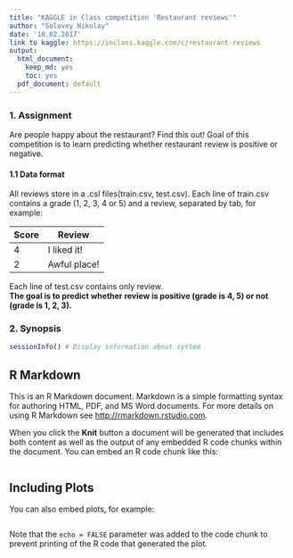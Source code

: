 ```yaml
---
title: "KAGGLE in Class competition 'Restaurant reviews'"
author: "Solovey Nikolay"
date: '10.02.2017'
link to kaggle: https://inclass.kaggle.com/c/restaurant-reviews
output:
  html_document: 
    keep_md: yes
    toc: yes
  pdf_document: default
---
```


### 1. Assignment

Are people happy about the restaurant? Find this out!
Goal of this competition is to learn predicting whether restaurant review is positive or negative.  

#### 1.1 Data format
All reviews store in a .csl files(train.csv, test.csv). Each line of train.csv contains a grade (1, 2, 3, 4 or 5) and a review, separated by tab, for example:

**Score** | **Review**
----- | -------------
4     | I liked it!
2     | Awful place!

Each line of test.csv contains only review.  
**The goal is to predict whether review is positive (grade is 4, 5) or not (grade is 1, 2, 3).**

### 2. Synopsis




```r
sessionInfo() # Display information about system
```


## R Markdown

This is an R Markdown document. Markdown is a simple formatting syntax for authoring HTML, PDF, and MS Word documents. For more details on using R Markdown see <http://rmarkdown.rstudio.com>.

When you click the **Knit** button a document will be generated that includes both content as well as the output of any embedded R code chunks within the document. You can embed an R code chunk like this:

```r



```

## Including Plots

You can also embed plots, for example:

```r



```

Note that the `echo = FALSE` parameter was added to the code chunk to prevent printing of the R code that generated the plot.
